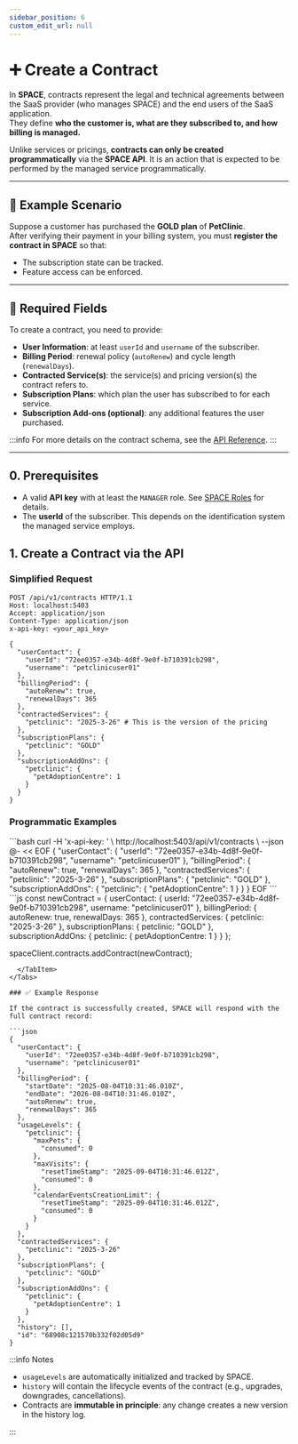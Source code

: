 ```yaml
---
sidebar_position: 6
custom_edit_url: null
---
```



# ➕ Create a Contract

In **SPACE**, contracts represent the legal and technical agreements between the SaaS provider (who manages SPACE) and the end users of the SaaS application.  
They define **who the customer is, what are they subscribed to, and how billing is managed.**

Unlike services or pricings, **contracts can only be created programmatically** via the **SPACE API**. It is an action that is expected to be performed by the managed service programmatically.

---

## 📖 Example Scenario

Suppose a customer has purchased the **GOLD plan** of **PetClinic**.  
After verifying their payment in your billing system, you must **register the contract in SPACE** so that:

- The subscription state can be tracked.
- Feature access can be enforced.

---

## 🧾 Required Fields

To create a contract, you need to provide:

- **User Information**: at least `userId` and `username` of the subscriber.
- **Billing Period**: renewal policy (`autoRenew`) and cycle length (`renewalDays`).
- **Contracted Service(s)**: the service(s) and pricing version(s) the contract refers to.
- **Subscription Plans**: which plan the user has subscribed to for each service.
- **Subscription Add-ons (optional)**: any additional features the user purchased.

:::info
For more details on the contract schema, see the [API Reference](../space-api.mdx).
:::

---

## 0. Prerequisites

- A valid **API key** with at least the `MANAGER` role. See [SPACE Roles](../space-roles.md) for details.
- The **userId** of the subscriber. This depends on the identification system the managed service employs.

## 1. Create a Contract via the API

### Simplified Request

```http
POST /api/v1/contracts HTTP/1.1
Host: localhost:5403
Accept: application/json
Content-Type: application/json
x-api-key: <your_api_key>

{
  "userContact": {
    "userId": "72ee0357-e34b-4d8f-9e0f-b710391cb298",
    "username": "petclinicuser01"
  },
  "billingPeriod": {
    "autoRenew": true,
    "renewalDays": 365
  },
  "contractedServices": {
    "petclinic": "2025-3-26" # This is the version of the pricing
  },
  "subscriptionPlans": {
    "petclinic": "GOLD"
  },
  "subscriptionAddOns": {
    "petclinic": {
      "petAdoptionCentre": 1
    }
  }
}
```

### Programmatic Examples

<Tabs defaultValue="curl">
  <TabItem value="curl" label="▶️ Using curl">
```bash
curl -H 'x-api-key: <your_api_key>' \
  http://localhost:5403/api/v1/contracts \
  --json @- << EOF
{
  "userContact": {
    "userId": "72ee0357-e34b-4d8f-9e0f-b710391cb298",
    "username": "petclinicuser01"
  },
  "billingPeriod": {
    "autoRenew": true,
    "renewalDays": 365
  },
  "contractedServices": {
    "petclinic": "2025-3-26"
  },
  "subscriptionPlans": {
    "petclinic": "GOLD"
  },
  "subscriptionAddOns": {
    "petclinic": {
      "petAdoptionCentre": 1
    }
  }
}
EOF
```

  </TabItem>
  <TabItem value="node-client" label="💻 Using the SPACE Node Client">
```js
const newContract = {
  userContact: {
    userId: "72ee0357-e34b-4d8f-9e0f-b710391cb298",
    username: "petclinicuser01"
  },
  billingPeriod: {
    autoRenew: true,
    renewalDays: 365
  },
  contractedServices: {
    petclinic: "2025-3-26"
  },
  subscriptionPlans: {
    petclinic: "GOLD"
  },
  subscriptionAddOns: {
    petclinic: {
      petAdoptionCentre: 1
    }
  }
};

spaceClient.contracts.addContract(newContract);
```
  </TabItem>
</Tabs>

### ✅ Example Response

If the contract is successfully created, SPACE will respond with the full contract record:

```json
{
  "userContact": {
    "userId": "72ee0357-e34b-4d8f-9e0f-b710391cb298",
    "username": "petclinicuser01"
  },
  "billingPeriod": {
    "startDate": "2025-08-04T10:31:46.010Z",
    "endDate": "2026-08-04T10:31:46.010Z",
    "autoRenew": true,
    "renewalDays": 365
  },
  "usageLevels": {
    "petclinic": {
      "maxPets": {
        "consumed": 0
      },
      "maxVisits": {
        "resetTimeStamp": "2025-09-04T10:31:46.012Z",
        "consumed": 0
      },
      "calendarEventsCreationLimit": {
        "resetTimeStamp": "2025-09-04T10:31:46.012Z",
        "consumed": 0
      }
    }
  },
  "contractedServices": {
    "petclinic": "2025-3-26"
  },
  "subscriptionPlans": {
    "petclinic": "GOLD"
  },
  "subscriptionAddOns": {
    "petclinic": {
      "petAdoptionCentre": 1
    }
  },
  "history": [],
  "id": "68908c121570b332f02d05d9"
}
```

:::info Notes

- `usageLevels` are automatically initialized and tracked by SPACE.
- `history` will contain the lifecycle events of the contract (e.g., upgrades, downgrades, cancellations).
- Contracts are **immutable in principle**: any change creates a new version in the history log.

:::